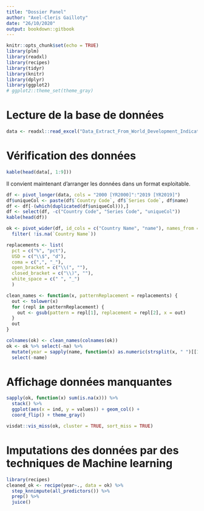---
title: "Dossier Panel"
author: "Axel-Cleris Gailloty"
date: "26/10/2020"
output: bookdown::gitbook
---

```{r setup, include=FALSE}
knitr::opts_chunk$set(echo = TRUE)
library(plm)
library(readxl)
library(recipes)
library(tidyr)
library(knitr)
library(dplyr)
library(ggplot2)
# ggplot2::theme_set(theme_gray)
```

# Lecture de la base de données

```{r}
data <- readxl::read_excel("Data_Extract_From_World_Development_Indicators.xlsx", na = "..")
```

# Vérification des données 

```{r}
kable(head(data[, 1:9]))
```

Il convient maintenant d'arranger les données dans un format exploitable. 

```{r}
df <- pivot_longer(data, cols = "2000 [YR2000]":"2019 [YR2019]")
df$uniqueCol <- paste(df$`Country Code`, df$`Series Code`, df$name)
df <- df[-(which(duplicated(df$uniqueCol))),]
df <- select(df, -c("Country Code", "Series Code", "uniqueCol"))
kable(head(df))
```

```{r}
ok <- pivot_wider(df, id_cols = c("Country Name", "name"), names_from = "Series Name") %>%
  filter( !is.na(`Country Name`))

replacements <- list( 
  pct = c("%", "pct"),
  USD = c("\\$", "d"),
  coma = c(",", "_"),
  open_bracket = c("\\(", ""),
  closed_bracket = c("\\)", ""),
  white_space = c(" ", "_")
  )

clean_names <- function(x, patternReplacement = replacements) {
  out <- tolower(x)
  for (repl in patternReplacement) {
    out <- gsub(pattern = repl[1], replacement = repl[2], x = out)
  }
  out
}
```


```{r}
colnames(ok) <- clean_names(colnames(ok))
ok <- ok %>% select(-na) %>%
  mutate(year = sapply(name, function(x) as.numeric(strsplit(x, " ")[[1]][1]))) %>%
  select(-name)
```


# Affichage données manquantes 

```{r}
sapply(ok, function(x) sum(is.na(x))) %>%
  stack() %>%
  ggplot(aes(x = ind, y = values)) + geom_col() + 
  coord_flip() + theme_gray()
```


```{r}
visdat::vis_miss(ok, cluster = TRUE, sort_miss = TRUE)
```



# Imputations des données par des techniques de Machine learning 

```{r}
library(recipes)
cleaned_ok <- recipe(year~., data = ok) %>%
  step_knnimpute(all_predictors()) %>%
  prep() %>%
  juice()
```

